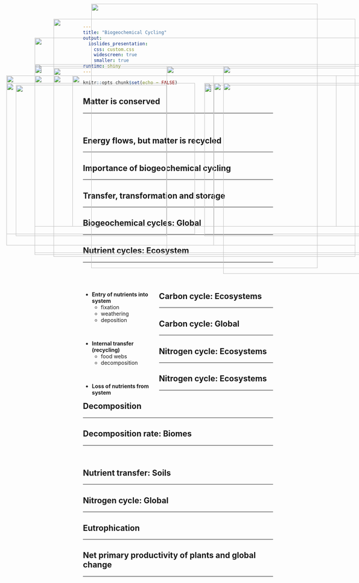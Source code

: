 ```yaml
---
title: "Biogeochemical Cycling"
output: 
  ioslides_presentation:
    css: custom.css
    widescreen: true
    smaller: true
runtime: shiny
---
```


```r
knitr::opts_chunk$set(echo = FALSE)
```

## Matter is conserved
<hr>
<br />

<IMG STYLE="position:absolute; TOP:220px; LEFT:25px; WIDTH:500px; HEIGHT:400px" SRC="images/nutrients.jpg">

<IMG STYLE="position:absolute; TOP:220px; LEFT:550px; WIDTH:500px; HEIGHT:400px" SRC="images/matterconserved.jpg">

## Energy flows, but matter is recycled
<hr>

<IMG STYLE="position:absolute; TOP:200px; LEFT:25px; WIDTH:550px; HEIGHT:450px" SRC="images/energy.png">

<IMG STYLE="position:absolute; TOP:175px; LEFT:600px; WIDTH:400px; HEIGHT:550px" SRC="images/general_cycle.jpg">

## 

<IMG STYLE="position:absolute; TOP:100px; LEFT:100px; WIDTH:900px; HEIGHT:500px" SRC="images/biogeo2.png">

## Importance of biogeochemical cycling
<hr>

<IMG STYLE="position:absolute; TOP:200px; LEFT:150px; WIDTH:800px; HEIGHT:450px" SRC="images/limitation_globe.jpg">

## Transfer, transformation and storage
<hr>

<IMG STYLE="position:absolute; TOP:225px; LEFT:50px; WIDTH:400px; HEIGHT:400px" SRC="images/n_forms.gif">

<IMG STYLE="position:absolute; TOP:225px; LEFT:550px; WIDTH:500px; HEIGHT:400px" SRC="images/storage.jpg">

## Biogeochemical cycles: Global
<hr>

<IMG STYLE="position:absolute; TOP:170px; LEFT:100px; WIDTH:900px; HEIGHT:500px" SRC="images/spheres.png">

## Nutrient cycles: Ecosystem
<hr>
<br />
<br />

<div style="float: left; width: 40%;">

* **Entry of nutrients into system**
    + fixation
    + weathering
    + deposition

<br />

* **Internal transfer (recycling)**
    + food webs
    + decomposition
 
 <br />
 
* **Loss of nutrients from system**

</div>

<IMG STYLE="position:absolute; TOP:175px; LEFT:450px; WIDTH:550px; HEIGHT:500px" SRC="images/nutrient_cycle1.png">

## Carbon cycle: Ecosystems
<hr>

<!-- <IMG STYLE="position:absolute; TOP:200px; LEFT:50px; WIDTH:450px; HEIGHT:450px" SRC="images/carboncycle.png"> -->

<IMG STYLE="position:absolute; TOP:220px; LEFT:25px; WIDTH:500px; HEIGHT:400px" SRC="images/tree_photosyn.png">

<IMG STYLE="position:absolute; TOP:220px; LEFT:575px; WIDTH:500px; HEIGHT:400px" SRC="images/ocean.jpg">

## Carbon cycle: Global
<hr>

<IMG STYLE="position:absolute; TOP:175px; LEFT:100px; WIDTH:900px; HEIGHT:500px" SRC="images/carboncycle.jpg">

## 

<IMG STYLE="position:absolute; TOP:50px; LEFT:150px; WIDTH:800px; HEIGHT:600px" SRC="images/carbon_cycle2.png">

##

<IMG STYLE="position:absolute; TOP:10px; LEFT:250px; WIDTH:600px; HEIGHT:700px" SRC="images/storedC.png">

## Nitrogen cycle: Ecosystems
<hr>

<IMG STYLE="position:absolute; TOP:220px; LEFT:25px; WIDTH:500px; HEIGHT:400px" SRC="images/Nitrogen-cycle2.png">

<IMG STYLE="position:absolute; TOP:220px; LEFT:575px; WIDTH:500px; HEIGHT:400px" SRC="images/n-fixers.png">

## Nitrogen cycle: Ecosystems
<hr>

<IMG STYLE="position:absolute; TOP:220px; LEFT:25px; WIDTH:500px; HEIGHT:400px" SRC="images/Nitrogen-cycle2.png">

<IMG STYLE="position:absolute; TOP:220px; LEFT:600px; WIDTH:450px; HEIGHT:400px" SRC="images/nitro_aquatic.png">

## Decomposition
<hr>

<IMG STYLE="position:absolute; TOP:200px; LEFT:100px; WIDTH:900px; HEIGHT:400px" SRC="images/decomp.png">

## Decomposition rate: Biomes
<hr>
<br />

<IMG STYLE="position:absolute; TOP:200px; LEFT:200px; WIDTH:700px; HEIGHT:400px" SRC="images/decomp_biomes.jpg"> 

## Nutrient transfer: Soils
<hr>

<IMG STYLE="position:absolute; TOP:180px; LEFT:150px; WIDTH:800px; HEIGHT:500px" SRC="images/uptake.jpg">

## Nitrogen cycle: Global
<hr>

<IMG STYLE="position:absolute; TOP:220px; LEFT:25px; WIDTH:500px; HEIGHT:400px" SRC="images/globalN.png">

<IMG STYLE="position:absolute; TOP:220px; LEFT:575px; WIDTH:500px; HEIGHT:400px" SRC="images/algalbloom.jpg">

## Eutrophication
<hr>
  
<IMG STYLE="position:absolute; TOP:180px; LEFT:150px; WIDTH:800px; HEIGHT:500px" SRC="images/erie.jpg">

## Net primary productivity of plants and global change
<hr>

<IMG STYLE="position:absolute; TOP:180px; LEFT:150px; WIDTH:800px; HEIGHT:500px" SRC="images/leafarea.jpg">



<!-- ## Internal transfer: Mycorrhizal and Roots - SOIL N -->
<!-- <hr> -->
<!-- <br /> -->

<!-- <IMG STYLE="position:absolute; TOP:200px; LEFT:50px; WIDTH:550px; HEIGHT:400px" SRC="images/root_diameter_biomes.jpg"> -->

<!-- <IMG STYLE="position:absolute; TOP:175px; LEFT:550px; WIDTH:400px; HEIGHT:450px" SRC="images/mycorr2.jpg"> -->
